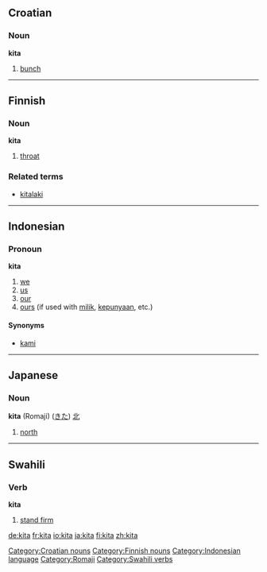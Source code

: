 ==Croatian==
===Noun===
'''kita'''

# [[bunch]]

[[Category:Croatian nouns]]

----

==Finnish==
===Noun===
'''kita'''

#[[throat]]

===Related terms===
*[[kitalaki]]

[[Category:Finnish nouns]]

----

==Indonesian==
===Pronoun===
'''kita'''

# [[we]]
# [[us]]
# [[our]]
# [[ours]] (if used with [[milik]], [[punya|kepunyaan]], etc.)

====Synonyms====
* [[kami]]

[[Category:Indonesian language]]

----

==Japanese==
===Noun===
'''kita''' (Romaji) ([[きた]]) [[北]]

# [[north]]

[[Category:Romaji]]

----

==Swahili==
===Verb===
'''kita'''

# [[stand firm]]

[[Category:Swahili verbs]]

[[de:kita]]
[[fr:kita]]
[[io:kita]]
[[ja:kita]]
[[fi:kita]]
[[zh:kita]]